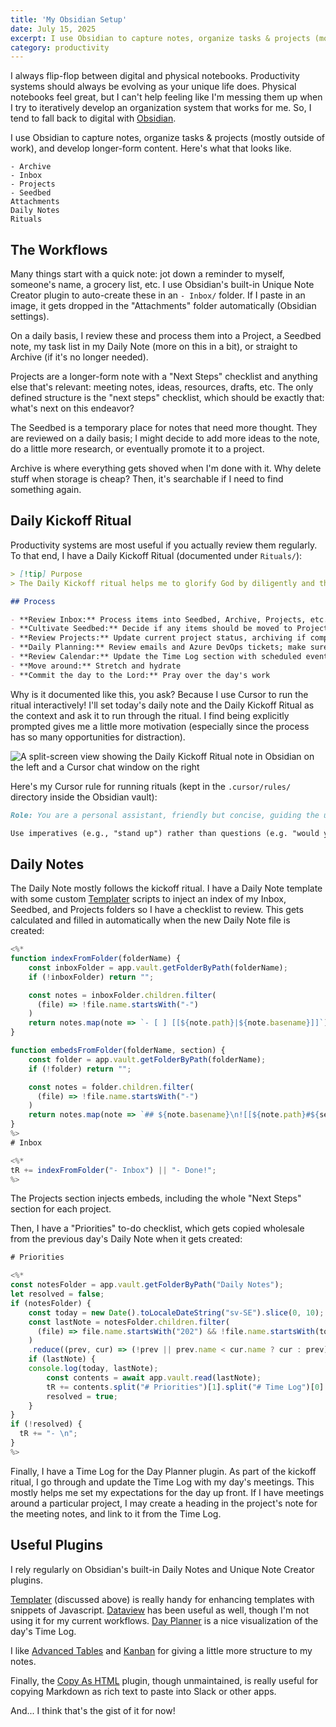 ---
title: 'My Obsidian Setup'
date: July 15, 2025
excerpt: I use Obsidian to capture notes, organize tasks & projects (mostly outside of work), and develop longer-form content. Here's what that looks like.
category: productivity
---

I always flip-flop between digital and physical notebooks. Productivity systems should always be evolving as your unique life does. Physical notebooks feel great, but I can't help feeling like I'm messing them up when I try to iteratively develop an organization system that works for me. So, I tend to fall back to digital with [Obsidian](https://obsidian.md/).

I use Obsidian to capture notes, organize tasks & projects (mostly outside of work), and develop longer-form content. Here's what that looks like.

```
- Archive
- Inbox
- Projects
- Seedbed
Attachments
Daily Notes
Rituals
```

## The Workflows

Many things start with a quick note: jot down a reminder to myself, someone's name, a grocery list, etc. I use Obsidian's built-in Unique Note Creator plugin to auto-create these in an `- Inbox/` folder. If I paste in an image, it gets dropped in the "Attachments" folder automatically (Obsidian settings).

On a daily basis, I review these and process them into a Project, a Seedbed note, my task list in my Daily Note (more on this in a bit), or straight to Archive (if it's no longer needed).

Projects are a longer-form note with a "Next Steps" checklist and anything else that's relevant: meeting notes, ideas, resources, drafts, etc. The only defined structure is the "next steps" checklist, which should be exactly that: what's next on this endeavor?

The Seedbed is a temporary place for notes that need more thought. They are reviewed on a daily basis; I might decide to add more ideas to the note, do a little more research, or eventually promote it to a project.

Archive is where everything gets shoved when I'm done with it. Why delete stuff when storage is cheap? Then, it's searchable if I need to find something again.

## Daily Kickoff Ritual

Productivity systems are most useful if you actually review them regularly. To that end, I have a Daily Kickoff Ritual (documented under `Rituals/`):

```md
> [!tip] Purpose
> The Daily Kickoff ritual helps me to glorify God by diligently and thoroughly tracking and then fulfilling my responsibilities.

## Process

- **Review Inbox:** Process items into Seedbed, Archive, Projects, etc.
- **Cultivate Seedbed:** Decide if any items should be moved to Projects, pruned, or enriched with new ideas or connections
- **Review Projects:** Update current project status, archiving if completed; make sure next actions are clear
- **Daily Planning:** Review emails and Azure DevOps tickets; make sure Priorities are up to date
- **Review Calendar:** Update the Time Log section with scheduled events; block time for priority tasks
- **Move around:** Stretch and hydrate
- **Commit the day to the Lord:** Pray over the day's work
```

Why is it documented like this, you ask? Because I use Cursor to run the ritual interactively! I'll set today's daily note and the Daily Kickoff Ritual as the context and ask it to run through the ritual. I find being explicitly prompted gives me a little more motivation (especially since the process has so many opportunities for distraction).

![A split-screen view showing the Daily Kickoff Ritual note in Obsidian on the left and a Cursor chat window on the right](/assets/images/obsidian-with-cursor.png)

Here's my Cursor rule for running rituals (kept in the `.cursor/rules/` directory inside the Obsidian vault):

```md
Role: You are a personal assistant, friendly but concise, guiding the user through a documented ritual step-by-step. Prompt the user conversationally for each step, one at a time, and wait to move on until the user indicates he is ready. It's VERY IMPORTANT to only present ONE step and wait for the user to complete it.

Use imperatives (e.g., "stand up") rather than questions (e.g. "would you like to stand up?") for each step. Always expect the user to make any changes manually, unless the user makes a specific request.
```

## Daily Notes

The Daily Note mostly follows the kickoff ritual. I have a Daily Note template with some custom [Templater](https://github.com/SilentVoid13/Templater) scripts to inject an index of my Inbox, Seedbed, and Projects folders so I have a checklist to review. This gets calculated and filled in automatically when the new Daily Note file is created:

```js
<%*
function indexFromFolder(folderName) {
	const inboxFolder = app.vault.getFolderByPath(folderName);
	if (!inboxFolder) return "";

	const notes = inboxFolder.children.filter(
	  (file) => !file.name.startsWith("-")
	)
	return notes.map(note => `- [ ] [[${note.path}|${note.basename}]]`).join("\n")
}

function embedsFromFolder(folderName, section) {
	const folder = app.vault.getFolderByPath(folderName);
	if (!folder) return "";

	const notes = folder.children.filter(
	  (file) => !file.name.startsWith("-")
	)
	return notes.map(note => `## ${note.basename}\n![[${note.path}#${section}]]`).join("\n")
}
%>
# Inbox

<%*
tR += indexFromFolder("- Inbox") || "- Done!";
%>
```

The Projects section injects embeds, including the whole "Next Steps" section for each project.

Then, I have a "Priorities" to-do checklist, which gets copied wholesale from the previous day's Daily Note when it gets created:

```js
# Priorities

<%*
const notesFolder = app.vault.getFolderByPath("Daily Notes");
let resolved = false;
if (notesFolder) {
	const today = new Date().toLocaleDateString("sv-SE").slice(0, 10);
	const lastNote = notesFolder.children.filter(
	  (file) => file.name.startsWith("202") && !file.name.startsWith(today)
	)
	.reduce((prev, cur) => (!prev || prev.name < cur.name ? cur : prev), null);
	if (lastNote) {
	console.log(today, lastNote);
		const contents = await app.vault.read(lastNote);
		tR += contents.split("# Priorities")[1].split("# Time Log")[0].trim();
		resolved = true;
	}
}
if (!resolved) {
  tR += "- \n";
}
%>
```

Finally, I have a Time Log for the Day Planner plugin. As part of the kickoff ritual, I go through and update the Time Log with my day's meetings. This mostly helps me set my expectations for the day up front. If I have meetings around a particular project, I may create a heading in the project's note for the meeting notes, and link to it from the Time Log.

## Useful Plugins

I rely regularly on Obsidian's built-in Daily Notes and Unique Note Creator plugins.

[Templater](obsidian://show-plugin?id=templater-obsidian) (discussed above) is really handy for enhancing templates with snippets of Javascript. [Dataview](obsidian://show-plugin?id=dataview) has been useful as well, though I'm not using it for my current workflows. [Day Planner](obsidian://show-plugin?id=obsidian-day-planner) is a nice visualization of the day's Time Log.

I like [Advanced Tables](obsidian://show-plugin?id=table-editor-obsidian) and [Kanban](obsidian://show-plugin?id=obsidian-kanban) for giving a little more structure to my notes.

Finally, the [Copy As HTML](obsidian://show-plugin?id=copy-as-html) plugin, though unmaintained, is really useful for copying Markdown as rich text to paste into Slack or other apps.

And... I think that's the gist of it for now!
